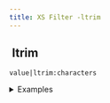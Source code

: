 ```yaml
---
title: XS Filter -ltrim
---
```


## <img src="../assets/docuBadge (11).png" alt="" data-size="line"> ltrim <a href="#xsltrim" id="xsltrim"></a>

`value|ltrim:characters`

<details>

<summary>Examples</summary>

```javascript
"  hello"|ltrim        // Returns "hello"
"...test"|ltrim:"."    // Returns "test"
```

</details>
